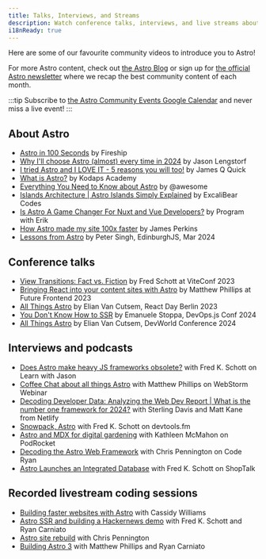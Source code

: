```yaml
---
title: Talks, Interviews, and Streams
description: Watch conference talks, interviews, and live streams about Astro!
i18nReady: true
---
```


Here are some of our favourite community videos to introduce you to Astro! 

For more Astro content, check out [the Astro Blog](https://astro.build/blog/) or sign up for [the official Astro newsletter](https://astro.build/newsletter/signup) where we recap the best community content of each month.

:::tip
Subscribe to [the Astro Community Events Google Calendar](https://calendar.google.com/calendar/embed?src=c_g6re3u5gkl0mug3ktn1dibqhfk%40group.calendar.google.com) and never miss a live event!
:::

## About Astro

- [Astro in 100 Seconds](https://www.youtube.com/watch?v=dsTXcSeAZq8) by Fireship
- [Why I'll choose Astro (almost) every time in 2024](https://www.youtube.com/watch?v=kssIEqSJeMI) by Jason Lengstorf
- [I tried Astro and I LOVE IT - 5 reasons you will too!](https://www.youtube.com/watch?v=wND4lSml31A) by James Q Quick
- [What is Astro?](https://www.youtube.com/watch?v=oQDErNNzdwU) by Kodaps Academy
- [Everything You Need to Know about Astro](https://www.youtube.com/watch?v=rRxuVOutmFQ) by @awesome
- [Islands Architecture | Astro Islands Simply Explained](https://www.youtube.com/watch?v=kwqlP6Pe0SI) by ExcaliBear Codes
- [Is Astro A Game Changer For Nuxt and Vue Developers?](https://www.youtube.com/watch?v=Sq7eKxPqfSo) by Program with Erik
- [How Astro made my site 100x faster](https://www.youtube.com/watch?v=cOxA3kMYtkM) by James Perkins
- [Lessons from Astro](https://www.youtube.com/watch?v=G6S2RsDo1fI) by Peter Singh, EdinburghJS, Mar 2024

## Conference talks

- [View Transitions: Fact vs. Fiction](https://www.youtube.com/watch?v=iT-3amHK7tA&list=PLqGQbXn_GDmkOsHI7-Wrbv1GgAA4tJZhg&index=29)  by Fred Schott at ViteConf 2023
- [Bringing React into your content sites with Astro](https://www.youtube.com/watch?v=Fouws8iKPKQ) by Matthew Phillips at Future Frontend 2023
- [All Things Astro](https://www.youtube.com/watch?v=WKXHFIulZ9g) by Elian Van Cutsem, React Day Berlin 2023
- [You Don't Know How to SSR](https://portal.gitnation.org/contents/you-dont-know-how-to-ssr) by Emanuele Stoppa, DevOps.js Conf 2024
- [All Things Astro](https://www.youtube.com/watch?v=sALS6QrX9uA) by Elian Van Cutsem, DevWorld Conference 2024

## Interviews and podcasts

- [Does Astro make heavy JS frameworks obsolete?](https://www.youtube.com/watch?v=4Ohi9G-RCcE) with Fred K. Schott on Learn with Jason
- [Coffee Chat about all things Astro](https://www.youtube.com/watch?v=3eyedOP83fw) with Matthew Phillips on WebStorm Webinar
- [Decoding Developer Data: Analyzing the Web Dev Report | What is the number one framework for 2024?](https://youtu.be/2vqIHyz6iKs?si=vLcyzm07teC6v7u5&t=1679) with Sterling Davis and Matt Kane from Netlify
- [Snowpack, Astro](https://www.devtools.fm/episode/14) with Fred K. Schott on devtools.fm
- [Astro and MDX for digital gardening](https://podrocket.logrocket.com/astro-mdx-kathleen-mcmahon) with Kathleen McMahon on PodRocket
- [Decoding the Astro Web Framework](https://www.youtube.com/watch?v=4PKT8x78yOQ) with Chris Pennington on Code Ryan
- [Astro Launches an Integrated Database](https://shoptalkshow.com/607/) with Fred K. Schott on ShopTalk

## Recorded livestream coding sessions

- [Building faster websites with Astro](https://www.youtube.com/watch?v=0eka27P4Pr4) with Cassidy Williams
- [Astro SSR and building a Hackernews demo](https://www.youtube.com/watch?v=2ZEMb_H-LYE) with Fred K. Schott and Ryan Carniato
- [Astro site rebuild](https://www.youtube.com/watch?v=VDGEpachpwc) with Chris Pennington
- [Building Astro 3](https://www.youtube.com/watch?v=2zhYwg_nBqQ) with Matthew Phillips and Ryan Carniato

